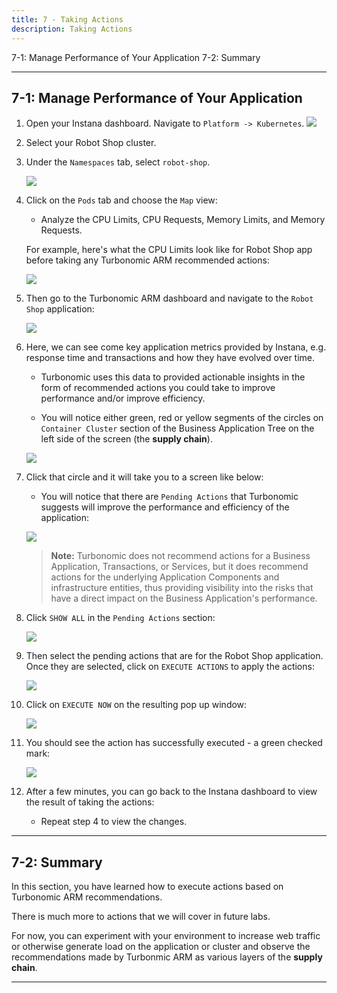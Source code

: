 ```yaml
---
title: 7 - Taking Actions
description: Taking Actions
---
```


<AnchorLinks>
  <AnchorLink>7-1: Manage Performance of Your Application</AnchorLink>
  <AnchorLink>7-2: Summary</AnchorLink>
</AnchorLinks>

---

## 7-1: Manage Performance of Your Application

1. Open your Instana dashboard. Navigate to `Platform -> Kubernetes`.
   ![](images/action-1.png)

1. Select your Robot Shop cluster.

1. Under the `Namespaces` tab, select `robot-shop`.

   ![](images/action-2.png)

1. Click on the `Pods` tab and choose the `Map` view:

   - Analyze the CPU Limits, CPU Requests, Memory Limits, and Memory Requests.

   For example, here's what the CPU Limits look like for Robot Shop app
   before taking any Turbonomic ARM recommended actions:

   ![](images/action-3.png)

1. Then go to the Turbonomic ARM dashboard and navigate to the `Robot Shop`
   application:

   ![](images/action-4.png)

1. Here, we can see come key application metrics provided by Instana, e.g.
   response time and transactions and how they have evolved over time.

   - Turbonomic uses this data to provided actionable insights
     in the form of recommended actions you could take to improve performance
     and/or improve efficiency.

   - You will notice either green, red or yellow segments of the circles on
     `Container Cluster` section of the Business Application Tree on the left
     side of the screen (the **supply chain**).

   ![](images/action-5.png)

1. Click that circle and it will take you to a screen like below:

   - You will notice that there are `Pending Actions` that Turbonomic suggests
     will improve the performance and efficiency of the application:

   ![](images/action-6.png)

   > **Note:** Turbonomic does not recommend actions for a Business Application,
   > Transactions, or Services, but it does recommend actions for the underlying
   > Application Components and infrastructure entities, thus providing
   > visibility into the risks that have a direct impact on the Business
   > Application's performance.

1. Click `SHOW ALL` in the `Pending Actions` section:

   ![](images/action-7.png)

1. Then select the pending actions that are for the Robot Shop application.
   Once they are selected, click on `EXECUTE ACTIONS` to apply the actions:

   ![](images/action-8.png)

1. Click on `EXECUTE NOW` on the resulting pop up window:

   ![](images/action-9.png)

1. You should see the action has successfully executed - a green checked mark:

   ![](images/action-10.png)

1. After a few minutes, you can go back to the Instana dashboard to view the
   result of taking the actions:
   - Repeat step 4 to view the changes.

---

## 7-2: Summary

In this section, you have learned how to execute actions based on Turbonomic
ARM recommendations.

There is much more to actions that we will cover in future labs.

For now, you can experiment with your environment to increase web traffic or
otherwise generate load on the application or cluster and observe the
recommendations made by Turbonmic ARM as various layers of the **supply chain**.

---
